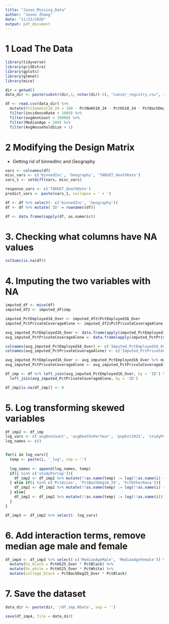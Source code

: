 ```yaml
---
title: "Jasen_Missing_Data"
author: "Jasen Zhang"
date: "11/23/2020"
output: pdf_document
---
```


# 1 Load The Data

```r
library(tidyverse)
library(gridExtra)
library(gplots)
library(glmnet)
library(mice)

dir = getwd()
data_dir <- paste(substr(dir,1, nchar(dir)-5), "cancer_registry.csv", sep = '')

df <- read.csv(data_dir) %>%
  mutate(PctSomeCol18_24 = 100 - PctNoHS18_24 - PctHS18_24 - PctBachDeg18_24) %>%
  filter(incidenceRate < 1000) %>%
  filter(avgAnnCount < 20000) %>%
  filter(MedianAge < 200) %>%
  filter(AvgHouseholdSize > 1)
```

# 2 Modifying the Design Matrix
- Getting rid of binnedInc and Geography

```r
vars <- colnames(df)
misc_vars <- c('binnedInc', 'Geography', 'TARGET_deathRate')
vars_1 <- setdiff(vars, misc_vars)

response_vars <- c('TARGET_deathRate')
predict_vars <- paste(vars_1, collapse = ' + ')

df <- df %>% select(- c('binnedInc', 'Geography'))
df <- df %>% mutate('ID' = rownames(df))

df <- data.frame(sapply(df, as.numeric))
```

# 3. Checking what columns have NA values

```r
colSums(is.na(df))
```

# 4. Imputing the two variables with NA

```r
imputed_df <- mice(df)
imputed_df2 <- imputed_df$imp

imputed_PctEmployed16_Over <- imputed_df2$PctEmployed16_Over
imputed_PctPrivateCoverageAlone <- imputed_df2$PctPrivateCoverageAlone

avg_imputed_PctEmployed16_Over <- data.frame(apply(imputed_PctEmployed16_Over, 1, mean))
avg_imputed_PctPrivateCoverageAlone <- data.frame(apply(imputed_PctPrivateCoverageAlone, 1, mean))

colnames(avg_imputed_PctEmployed16_Over) <- c('Imputed_PctEmployed16_Over')
colnames(avg_imputed_PctPrivateCoverageAlone) <- c('Imputed_PctPrivateCoverageAlone')

avg_imputed_PctEmployed16_Over <- avg_imputed_PctEmployed16_Over %>% mutate('ID' = as.numeric(rownames(avg_imputed_PctEmployed16_Over)))
avg_imputed_PctPrivateCoverageAlone <- avg_imputed_PctPrivateCoverageAlone %>% mutate('ID' = as.numeric(rownames(avg_imputed_PctPrivateCoverageAlone)))

df_imp <- df %>% left_join(avg_imputed_PctEmployed16_Over, by = 'ID') %>% 
  left_join(avg_imputed_PctPrivateCoverageAlone, by = 'ID')

df_imp[is.na(df_imp)] <- 0
```

# 5. Log transforming skewed variables

```r
df_imp2 <- df_imp
log_vars <- c('avgAnnCount', 'avgDeathsPerYear', 'popEst2015', 'studyPerCap', 'PctBachDeg18_24', 'PctAsian', 'PctOtherRace')
log_names <- c()


for(i in log_vars){
  temp <- paste(i, '_log', sep = '')
  
  log_names <- append(log_names, temp)
  if(i %in% c('studyPerCap')){
    df_imp2 <- df_imp2 %>% mutate(!!as.name(temp) := log(!!as.name(i) + 1))
  } else if(i %in% c('PctAsian', 'PctBachDeg18_24', 'PctOtherRace')){
    df_imp2 <- df_imp2 %>% mutate(!!as.name(temp) := log(!!as.name(i) + exp(-5)))
  } else{
    df_imp2 <- df_imp2 %>% mutate(!!as.name(temp) := log(!!as.name(i)))
  }
}

df_imp3 <- df_imp2 %>% select(- log_vars)
```

# 6. Add interaction terms, remove median age male and female

```r
df_imp4 <- df_imp3 %>% select(-c('MedianAgeMale', 'MedianAgeFemale')) %>%
  mutate(hs_black = PctHS25_Over * PctBlack) %>%
  mutate(hs_white = PctHS25_Over * PctWhite) %>%
  mutate(college_black = PctBachDeg25_Over * PctBlack)
```

# 7. Save the dataset

```r
data_dir <- paste(dir, '/df_imp.RData', sep = '')

save(df_imp4, file = data_dir)
```

